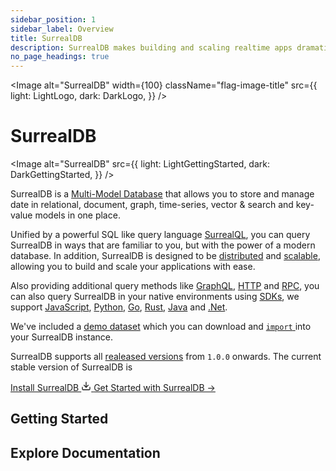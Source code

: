 ```yaml
---
sidebar_position: 1
sidebar_label: Overview
title: SurrealDB
description: SurrealDB makes building and scaling realtime apps dramatically quicker and easier. Get started by installing the server and jump into our getting started guide.
no_page_headings: true
---
```















<Image
  alt="SurrealDB"
  width={100}
  className="flag-image-title"
  src={{
    light: LightLogo,
    dark: DarkLogo,
  }}
/>

# SurrealDB

<Image
  alt="SurrealDB"
  src={{
    light: LightGettingStarted,
    dark: DarkGettingStarted,
  }}
/>

SurrealDB is a [Multi-Model Database](/features/multi-model-database) that allows you to store and manage date in relational, document, graph, time-series, vector & search and key-value models in one place. 

Unified by a powerful SQL like query language [SurrealQL](/docs/surrealql), you can query SurrealDB in ways that are familiar to you, but with the power of a modern database. In addition, SurrealDB is designed to be [distributed](/docs/surrealdb/introduction/architecture) and [scalable](/docs/surrealdb/introduction/architecture), allowing you to build and scale your applications with ease.

Also providing additional query methods like [GraphQL](/docs/surrealdb/querying/graphql), [HTTP](/docs/surrealdb/integration/http) and [RPC](/docs/surrealdb/integration/rpc), you can also query SurrealDB in your native environments using [SDKs](/docs/surrealdb/integration/sdks), we support [JavaScript](/docs/sdk/javascript), [Python](/docs/sdk/python), [Go](/docs/sdk/golang), [Rust](/docs/sdk/rust), [Java](/docs/sdk/java) and [.Net](/docs/sdk/dotnet).

We've included a [demo dataset](/docs/surrealql/demo) which you can download and [<code>import</code> ](/docs/surrealdb/cli/import)into your SurrealDB instance.



SurrealDB supports all [realeased versions](/releases) from `1.0.0` onwards. <span>The current stable version of SurrealDB </span><span> is <a href='/releases'> <Version /> </a></span>


<div class="border-b border-border/40 my-8"></div>

<div class="flex gap-4 items-center justify-center">
    <a href="/docs/surrealdb/installation" class="group inline-flex w-1/2 gap-1.5 items-center justify-center px-6 py-3 font-medium bg-gradient-to-r from-surreal-pink to-surreal-purple rounded-lg border-white/30 border bg-origin-border transition-colors hover:text-white">
        Install SurrealDB <svg xmlns="http://www.w3.org/2000/svg" width="16" height="16" viewBox="0 0 24 24" fill="none" stroke="currentColor" stroke-width="2" stroke-linecap="round" stroke-linejoin="round" class="inline-block ml-1"><path d="M21 15v4a2 2 0 0 1-2 2H5a2 2 0 0 1-2-2v-4"></path><polyline points="7 10 12 15 17 10"></polyline><line x1="12" y1="15" x2="12" y2="3"></line></svg>
    </a>
    <a href="/docs/surrealdb/introduction/start" class="group inline-flex w-1/2 gap-1.5 items-center justify-center px-6 py-3 font-medium bg-gradient-to-r from-surreal-pink to-surreal-purple rounded-lg border-white/30 border bg-origin-border transition-colors hover:text-white">
        Get Started with SurrealDB →
    </a>
</div>

<div class="border-b border-border/40 my-8"></div>


<h2 class="text-4xl mt-10 font-thin">
    Getting Started
</h2>

<Boxes wider class="pt-2">
                    <IconBox
                        title="SurrealDB University"
                        description="Dive into our collection of recorded videos, live streams, and expert talks. Enhance your learning experience by accessing a variety of video content that covers essential SurrealDB topics and industry insights."
                        href="/learn"
                        icon={{ light: LightUniversity, dark: DarkUniversity }}
                    />
                    <IconBox
                        title="The SurrealDB Book"
                        description="Embark on a journey through the ins and outs of SurrealDB as you follow an immersive story crafted to make learning a new database feel as enjoyable as sitting back and watching your favourite movie."
                        href="/learn/book"
                        icon={{ light: LightBook, dark: DarkBook }}
                    />
                    <IconBox
                    title="Surreal Sidekick"
                    description="Surreal Sidekick is your personal assistant that helps you learn SurrealDB by generating answers to your questions covering SurrealDB, SurrealQL and all the other products we offer."
                    href="https://surrealist.app/cloud/chat"
                    target="_blank"
                    rel="noopener noreferrer"
                    icon={{ light: LightSidekick, dark: DarkSidekick }}
                />
                </Boxes>



 <div class="space-y-4">
                <h2 class="text-4xl mt-10 font-thin">
                    Explore Documentation
                </h2>
                <Boxes wider class="pt-2">
                    <IconBox
                        title="Querying"
                        description="In this section, you will explore some of the ways you can query data in SurrealDB using SurrealQL, GraphQL or via any of the available SDKs. Regardless of the method you choose, SurrealDB provides powerful querying capabilities that allow you to retrieve, filter, and manipulate data efficiently and effectively."
                        href="/docs/surrealdb/querying"
                        icon={{ light: LightSurrealQL, dark: DarkSurrealQL }}
                    />
                    <IconBox
                        title="Security"
                        description="SurrealDB provides a robust security model that allows you to control access to your database. You can define roles and permissions for users and groups, and you can also use SurrealDB's authentication system to authenticate users and groups."
                        href="/docs/surrealdb/security"
                        icon={{ light: SystemAccessLight, dark: SystemAccessDark }}
                    />
                    <IconBox
                        title="Deployment"
                        description="Learn how to deploy SurrealDB in minutes, and how to scale your database to meet the needs of your application."
                        href="/docs/surrealdb/deployment"
                        icon={{ light: LightDeployment, dark: DarkDeployment }}
                    />
                    <IconBox
                        title="Embedding"
                        description="SurrealDB is designed to be run in many different ways, and environments. Due to the separation of the storage and compute layers, SurrealDB can be run in embedded mode, from within your environments."
                        href="/docs/surrealdb/embedding"
                        icon={{ light: EmbeddingLight, dark: EmbeddingDark }}
                    />
                    <IconBox
                        title="CLI"
                        description="Learn about SurrealDB's command line interface (CLI) that allows you to interact with your database. You can use the CLI to create and manage databases, tables, and records, as well as to execute queries and perform other database operations."
                        href="/docs/surrealdb/cli"
                        icon={{ light: CLIlight, dark: CLIdark }}
                    />
                    <IconBox
                        title="Reference guides"
                        description="Explore a variety of reference guides that cover a wide range of topics, from the basics of SurrealDB to more advanced concepts."
                        href="/docs/surrealdb/reference-guide"
                        icon={{ light: ReferenceLight, dark: ReferenceDark }}
                    />
                </Boxes>
            </div>
     

